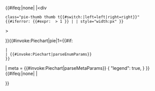 <templatestyles src="Pie chart/styles.css"/>
{{#ifeq:{{{thumb|<includeonly>right</includeonly><noinclude>none</noinclude>}}}|none|
|<div 
 class="pie-thumb thumb t{{#switch:{{{thumb|right}}}|left=left|right=right}}"
 {{#iferror: {{#expr: {{{thumb-size|}}} > 1 }} | | style="width:{{{thumb-size|}}}px" }}
><div class="thumbinner">
}}{{#invoke:Piechart|pie|1={{#if:{{{1|<noinclude>show</noinclude>}}}
 |<!-- JSON mode -->{{{1|<noinclude>[
 {"label": "villages: $v", "value": 45}, 
 {"label": "cities: $v"},
]</noinclude>}}}
 |<!-- enum-values mode -->{{#invoke:Piechart|parseEnumParams}}
 }}
| meta = <includeonly>{{#invoke:Piechart|parseMetaParams}}</includeonly>
<noinclude>
{
"legend": true,
} 
</noinclude>
}}{{#ifeq:{{{thumb|right}}}|none|
|</div></div>
}}
<noinclude>
{{documentation}}
<!-- Add categories to the /doc subpage, interwikis to Wikidata.  -->
</noinclude>